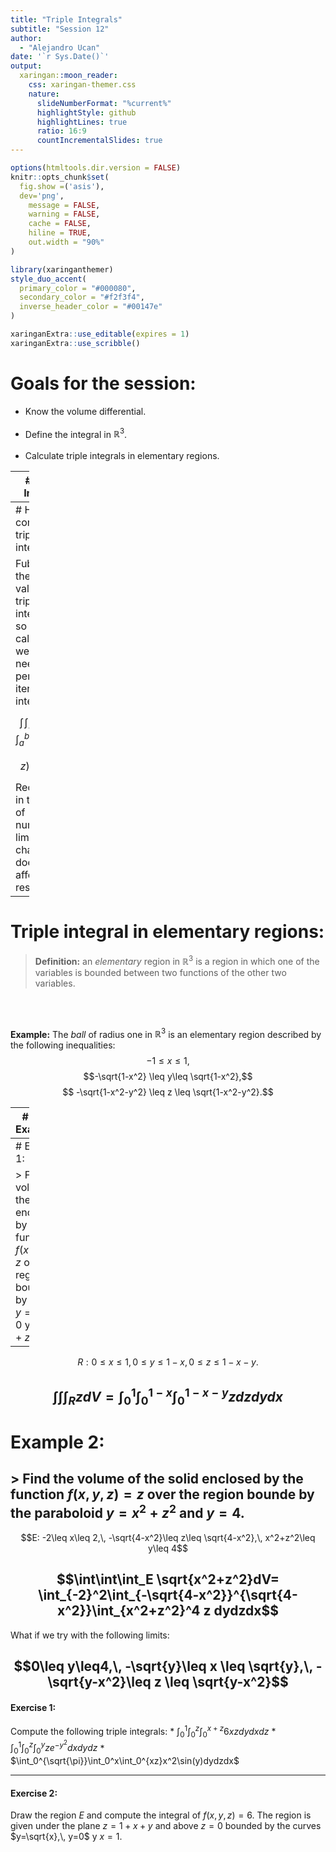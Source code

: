```yaml
---
title: "Triple Integrals"
subtitle: "Session 12"
author: 
  - "Alejandro Ucan"
date: '`r Sys.Date()`'
output:
  xaringan::moon_reader:
    css: xaringan-themer.css
    nature:
      slideNumberFormat: "%current%"
      highlightStyle: github
      highlightLines: true
      ratio: 16:9
      countIncrementalSlides: true
---
```


```r
options(htmltools.dir.version = FALSE)
knitr::opts_chunk$set(
  fig.show =('asis'),
  dev='png',
	message = FALSE,
	warning = FALSE,
	cache = FALSE,
	hiline = TRUE,
	out.width = "90%"
)
```

```r
library(xaringanthemer)
style_duo_accent(
  primary_color = "#000080",
  secondary_color = "#f2f3f4",
  inverse_header_color = "#00147e"
)
```

```r
xaringanExtra::use_editable(expires = 1)
xaringanExtra::use_scribble()
```
# Goals for the session:

 * Know the volume differential. <br/><br/>
 * Define the integral in $\mathbb{R}^3$. <br/><br/>
 * Calculate triple integrals in elementary regions.


---
# Triple Integral:

> The notion of triple integral is a generalization of the concept of integral to three-dimensional space. Using this, we can calculate the "volume" of a solid of four dimensions. The naive idea comes from the volume of a box, in fourth dimension, the box will have 4 different sides, and the volume will be the product of the four sides. Therefore in our case, $$f(x,y,z)dx dy dz$$ is the volume of a box-base with sides $dx, dy$ and $dz$.

---
# How to compute triple integrals?

Fubini's theorem is valid for triple integrals, so to calculate it, we just need to perform an iterated integration.

$${\int\!\int\!\int}_B fdV=\int_a^b \int_c^d \int_e^f f(x,y,z)dzdydx.$$

Recall that in the case of numerical limits, the change does not affect the result.

---
# Triple integral in elementary regions:

> **Definition:** an *elementary* region in $\mathbb{R}^3$ is a region in which one of the variables is bounded between two functions of the other two variables.

<br/><br/>

**Example:** The *ball* of radius one in $\mathbb{R}^3$ is an elementary region described by the following inequalities: $$-1\leq x\leq 1,$$
$$-\sqrt{1-x^2} \leq y\leq \sqrt{1-x^2},$$ 
$$ -\sqrt{1-x^2-y^2} \leq z \leq \sqrt{1-x^2-y^2}.$$

---
# Other Examples:

Other examples of elementary regions are:

* Consider the following cylinder: $$-1\leq x \leq 1$$ $$-\sqrt{1-x^2}\leq y \leq \sqrt{1-x^2}$$ $$ -2\leq z \leq 2.$$

* Consider the following prism: 
$$0 \leq x \leq 2$$ $$0\leq y \leq 2$$ $$0\leq z\leq 5-2x-2y$$

---
# Example 1:

> Find the volume of the solid enclosed by the function $f(x,y,z)=z$ over the region bounded by $x=0,\,y=0,\, z=0$ y $x+y+z=1$
--

$$R: 0\leq x\leq 1,\, 0\leq y \leq 1-x,\, 0\leq z\leq 1-x-y.$$

$$\int\int\int_R z dV= \int_0^1\int_0^{1-x}\int_0^{1-x-y} z dzdydx$$
---
# Example 2:

> Find the volume of the solid enclosed by the function $f(x,y,z)=z$ over the region bounde by the paraboloid $y=x^2+z^2$ and $y=4.$
--

$$E: -2\leq x\leq 2,\, -\sqrt{4-x^2}\leq z\leq \sqrt{4-x^2},\, x^2+z^2\leq y\leq 4$$

$$\int\int\int_E \sqrt{x^2+z^2}dV= \int_{-2}^2\int_{-\sqrt{4-x^2}}^{\sqrt{4-x^2}}\int_{x^2+z^2}^4  z dydzdx$$
---
What if we try with the following limits:

$$0\leq y\leq4,\, -\sqrt{y}\leq x \leq \sqrt{y},\, -\sqrt{y-x^2}\leq z \leq \sqrt{y-x^2}$$
---
#### Exercise 1:

Compute the following triple integrals:
  * $\int_0^1\int_0^z\int_0^{x+z}6xzdydxdz$
  * $\int_0^1\int_0^z\int_0^y ze^{-y^2}dxdydz$
  * $\int_0^{\sqrt{\pi}}\int_0^x\int_0^{xz}x^2\sin(y)dydzdx$


---
#### Exercise 2:

Draw the region $E$ and compute the integral of $f(x,y,z)=6.$ The region is given under the plane $z=1+x+y$ and above $z=0$ bounded by the curves $y=\sqrt{x},\, y=0$ y $x=1.$


